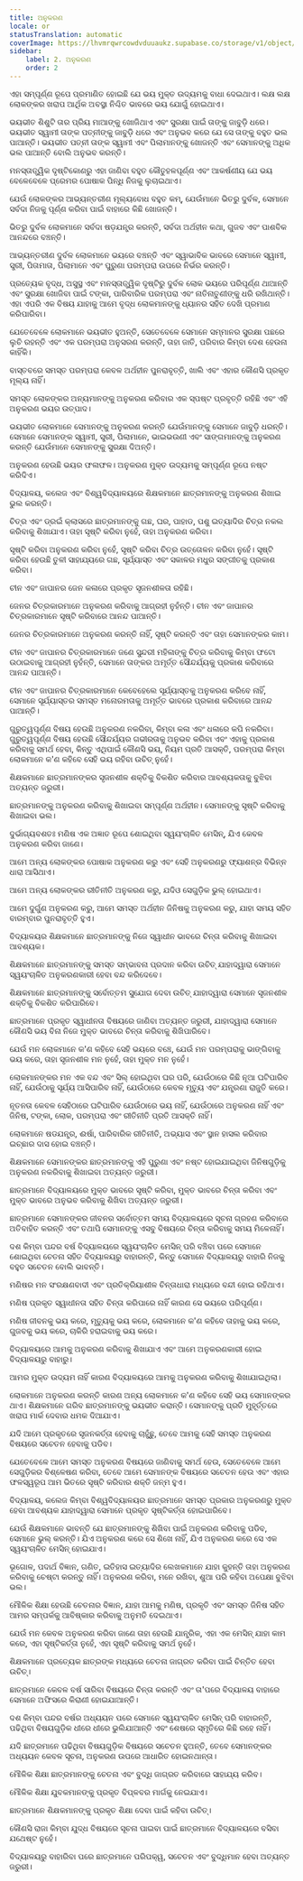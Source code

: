 ```yaml
---
title: ଅନୁକରଣ
locale: or
statusTranslation: automatic
coverImage: https://lhvmrqwrcowdvduuaukz.supabase.co/storage/v1/object/public/strapi-uploads/small_cover-educacion-fundamental.webp-2d51a7828a2b1309555be27f7e2a61a0.webp
sidebar:
    label: 2. ଅନୁକରଣ
    order: 2
---
```

ଏହା ସମ୍ପୂର୍ଣ୍ଣ ରୂପେ ପ୍ରମାଣିତ ହୋଇଛି ଯେ ଭୟ ମୁକ୍ତ ଉଦ୍ୟମକୁ ବାଧା ଦେଇଥାଏ। ଲକ୍ଷ ଲକ୍ଷ ଲୋକଙ୍କର ଖରାପ ଆର୍ଥିକ ଅବସ୍ଥା ନିଶ୍ଚିତ ଭାବରେ ଭୟ ଯୋଗୁଁ ହୋଇଥାଏ।

ଭୟଭୀତ ଶିଶୁଟି ତାର ପ୍ରିୟ ମାଆଙ୍କୁ ଖୋଜିଥାଏ ଏବଂ ସୁରକ୍ଷା ପାଇଁ ତାଙ୍କୁ ଜାବୁଡ଼ି ଧରେ। ଭୟଭୀତ ସ୍ୱାମୀ ତାଙ୍କ ପତ୍ନୀଙ୍କୁ ଜାବୁଡ଼ି ଧରେ ଏବଂ ଅନୁଭବ କରେ ଯେ ସେ ତାଙ୍କୁ ବହୁତ ଭଲ ପାଆନ୍ତି। ଭୟଭୀତ ପତ୍ନୀ ତାଙ୍କ ସ୍ୱାମୀ ଏବଂ ପିଲାମାନଙ୍କୁ ଖୋଜନ୍ତି ଏବଂ ସେମାନଙ୍କୁ ଅଧିକ ଭଲ ପାଆନ୍ତି ବୋଲି ଅନୁଭବ କରନ୍ତି।

ମନସ୍ତାତ୍ତ୍ୱିକ ଦୃଷ୍ଟିକୋଣରୁ ଏହା ଜାଣିବା ବହୁତ କୌତୁହଳପୂର୍ଣ୍ଣ ଏବଂ ଆକର୍ଷଣୀୟ ଯେ ଭୟ ବେଳେବେଳେ ପ୍ରେମର ପୋଷାକ ପିନ୍ଧି ନିଜକୁ ଲୁଚାଇଥାଏ।

ଯେଉଁ ଲୋକଙ୍କର ଆଭ୍ୟନ୍ତରୀଣ ମୂଲ୍ୟବୋଧ ବହୁତ କମ୍, ଯେଉଁମାନେ ଭିତରୁ ଦୁର୍ବଳ, ସେମାନେ ସର୍ବଦା ନିଜକୁ ପୂର୍ଣ୍ଣ କରିବା ପାଇଁ ବାହାରେ କିଛି ଖୋଜନ୍ତି।

ଭିତରୁ ଦୁର୍ବଳ ଲୋକମାନେ ସର୍ବଦା ଷଡ଼ଯନ୍ତ୍ର କରନ୍ତି, ସର୍ବଦା ଅର୍ଥହୀନ କଥା, ଗୁଜବ ଏବଂ ପାଶବିକ ଆନନ୍ଦରେ ବଞ୍ଚନ୍ତି।

ଆଭ୍ୟନ୍ତରୀଣ ଦୁର୍ବଳ ଲୋକମାନେ ଭୟରେ ବଞ୍ଚନ୍ତି ଏବଂ ସ୍ୱାଭାବିକ ଭାବରେ ସେମାନେ ସ୍ୱାମୀ, ସ୍ତ୍ରୀ, ପିତାମାତା, ପିଲାମାନେ ଏବଂ ପୁରୁଣା ପରମ୍ପରା ଉପରେ ନିର୍ଭର କରନ୍ତି।

ପ୍ରତ୍ୟେକ ବୃଦ୍ଧ, ଅସୁସ୍ଥ ଏବଂ ମନସ୍ତାତ୍ତ୍ୱିକ ଦୃଷ୍ଟିରୁ ଦୁର୍ବଳ ଲୋକ ଭୟରେ ପରିପୂର୍ଣ୍ଣ ଥାଆନ୍ତି ଏବଂ ସୁରକ୍ଷା ଖୋଜିବା ପାଇଁ ଟଙ୍କା, ପାରିବାରିକ ପରମ୍ପରା ଏବଂ ନାତିନାତୁଣୀଙ୍କୁ ଧରି ରଖିଥାନ୍ତି। ଏହା ଏପରି ଏକ ବିଷୟ ଯାହାକୁ ଆମେ ବୃଦ୍ଧ ଲୋକମାନଙ୍କୁ ଧ୍ୟାନର ସହିତ ଦେଖି ପ୍ରମାଣ କରିପାରିବା।

ଯେତେବେଳେ ଲୋକମାନେ ଭୟଭୀତ ହୁଅନ୍ତି, ସେତେବେଳେ ସେମାନେ ସମ୍ମାନର ସୁରକ୍ଷା ପଛରେ ଲୁଚି ରହନ୍ତି ଏବଂ ଏକ ପରମ୍ପରା ଅନୁସରଣ କରନ୍ତି, ତାହା ଜାତି, ପରିବାର କିମ୍ବା ଦେଶ ହେଉନା କାହିଁକି।

ବାସ୍ତବରେ ସମସ୍ତ ପରମ୍ପରା କେବଳ ଅର୍ଥହୀନ ପୁନରାବୃତ୍ତି, ଖାଲି ଏବଂ ଏହାର କୌଣସି ପ୍ରକୃତ ମୂଲ୍ୟ ନାହିଁ।

ସମସ୍ତ ଲୋକଙ୍କର ଅନ୍ୟମାନଙ୍କୁ ଅନୁକରଣ କରିବାର ଏକ ସ୍ପଷ୍ଟ ପ୍ରବୃତ୍ତି ରହିଛି ଏବଂ ଏହି ଅନୁକରଣ ଭୟର ଉତ୍ପାଦ।

ଭୟଭୀତ ଲୋକମାନେ ସେମାନଙ୍କୁ ଅନୁକରଣ କରନ୍ତି ଯେଉଁମାନଙ୍କୁ ସେମାନେ ଜାବୁଡ଼ି ଧରନ୍ତି। ସେମାନେ ସେମାନଙ୍କ ସ୍ୱାମୀ, ସ୍ତ୍ରୀ, ପିଲାମାନେ, ଭାଇଭଉଣୀ ଏବଂ ସାଙ୍ଗମାନଙ୍କୁ ଅନୁକରଣ କରନ୍ତି ଯେଉଁମାନେ ସେମାନଙ୍କୁ ସୁରକ୍ଷା ଦିଅନ୍ତି।

ଅନୁକରଣ ହେଉଛି ଭୟର ଫଳାଫଳ। ଅନୁକରଣ ମୁକ୍ତ ଉଦ୍ୟମକୁ ସମ୍ପୂର୍ଣ୍ଣ ରୂପେ ନଷ୍ଟ କରିଦିଏ।

ବିଦ୍ୟାଳୟ, କଲେଜ ଏବଂ ବିଶ୍ୱବିଦ୍ୟାଳୟରେ ଶିକ୍ଷକମାନେ ଛାତ୍ରମାନଙ୍କୁ ଅନୁକରଣ ଶିଖାଇ ଭୁଲ କରନ୍ତି।

ଚିତ୍ର ଏବଂ ଡ୍ରଇଁ କ୍ଲାସରେ ଛାତ୍ରମାନଙ୍କୁ ଗଛ, ଘର, ପାହାଡ, ପଶୁ ଇତ୍ୟାଦିର ଚିତ୍ର ନକଲ କରିବାକୁ ଶିଖାଯାଏ। ତାହା ସୃଷ୍ଟି କରିବା ନୁହେଁ, ତାହା ଅନୁକରଣ କରିବା।

ସୃଷ୍ଟି କରିବା ଅନୁକରଣ କରିବା ନୁହେଁ, ସୃଷ୍ଟି କରିବା ଚିତ୍ର ଉତ୍ତୋଳନ କରିବା ନୁହେଁ। ସୃଷ୍ଟି କରିବା ହେଉଛି ତୁଳୀ ସାହାଯ୍ୟରେ ଗଛ, ସୂର୍ଯ୍ୟାସ୍ତ ଏବଂ ସକାଳର ମଧୁର ସଙ୍ଗୀତକୁ ପ୍ରକାଶ କରିବା।

ଚୀନ ଏବଂ ଜାପାନର ଜେନ କଳାରେ ପ୍ରକୃତ ସୃଜନଶୀଳତା ରହିଛି।

ଜେନର ଚିତ୍ରକାରମାନେ ଅନୁକରଣ କରିବାକୁ ଆଗ୍ରହୀ ନୁହଁନ୍ତି। ଚୀନ ଏବଂ ଜାପାନର ଚିତ୍ରକାରମାନେ ସୃଷ୍ଟି କରିବାରେ ଆନନ୍ଦ ପାଆନ୍ତି।

ଜେନର ଚିତ୍ରକାରମାନେ ଅନୁକରଣ କରନ୍ତି ନାହିଁ, ସୃଷ୍ଟି କରନ୍ତି ଏବଂ ତାହା ସେମାନଙ୍କର କାମ।

ଚୀନ ଏବଂ ଜାପାନର ଚିତ୍ରକାରମାନେ ଜଣେ ସୁନ୍ଦରୀ ମହିଳାଙ୍କୁ ଚିତ୍ର କରିବାକୁ କିମ୍ବା ଫଟୋ ଉଠାଇବାକୁ ଆଗ୍ରହୀ ନୁହଁନ୍ତି, ସେମାନେ ତାଙ୍କର ଅମୂର୍ତ୍ତ ସୌନ୍ଦର୍ଯ୍ୟକୁ ପ୍ରକାଶ କରିବାରେ ଆନନ୍ଦ ପାଆନ୍ତି।

ଚୀନ ଏବଂ ଜାପାନର ଚିତ୍ରକାରମାନେ କେବେହେଲେ ସୂର୍ଯ୍ୟାସ୍ତକୁ ଅନୁକରଣ କରିବେ ନାହିଁ, ସେମାନେ ସୂର୍ଯ୍ୟାସ୍ତର ସମସ୍ତ ମନୋରମତାକୁ ଅମୂର୍ତ୍ତ ଭାବରେ ପ୍ରକାଶ କରିବାରେ ଆନନ୍ଦ ପାଆନ୍ତି।

ଗୁରୁତ୍ୱପୂର୍ଣ୍ଣ ବିଷୟ ହେଉଛି ଅନୁକରଣ ନକରିବା, କିମ୍ବା କଳା ଏବଂ ଧଳାରେ କପି ନକରିବା। ଗୁରୁତ୍ୱପୂର୍ଣ୍ଣ ବିଷୟ ହେଉଛି ସୌନ୍ଦର୍ଯ୍ୟର ଗଭୀରତାକୁ ଅନୁଭବ କରିବା ଏବଂ ଏହାକୁ ପ୍ରକାଶ କରିବାକୁ ସମର୍ଥ ହେବା, କିନ୍ତୁ ଏଥିପାଇଁ କୌଣସି ଭୟ, ନିୟମ ପ୍ରତି ଆସକ୍ତି, ପରମ୍ପରା କିମ୍ବା ଲୋକମାନେ କ'ଣ କହିବେ ସେହି ଭୟ ରହିବା ଉଚିତ୍ ନୁହେଁ।

ଶିକ୍ଷକମାନେ ଛାତ୍ରମାନଙ୍କର ସୃଜନଶୀଳ ଶକ୍ତିକୁ ବିକଶିତ କରିବାର ଆବଶ୍ୟକତାକୁ ବୁଝିବା ଅତ୍ୟନ୍ତ ଜରୁରୀ।

ଛାତ୍ରମାନଙ୍କୁ ଅନୁକରଣ କରିବାକୁ ଶିଖାଇବା ସମ୍ପୂର୍ଣ୍ଣ ଅର୍ଥହୀନ। ସେମାନଙ୍କୁ ସୃଷ୍ଟି କରିବାକୁ ଶିଖାଇବା ଭଲ।

ଦୁର୍ଭାଗ୍ୟବଶତଃ ମଣିଷ ଏକ ଅଜ୍ଞାତ ରୂପେ ଶୋଇଥିବା ସ୍ୱୟଂଚାଳିତ ମେସିନ୍, ଯିଏ କେବଳ ଅନୁକରଣ କରିବା ଜାଣେ।

ଆମେ ଅନ୍ୟ ଲୋକଙ୍କର ପୋଷାକ ଅନୁକରଣ କରୁ ଏବଂ ସେହି ଅନୁକରଣରୁ ଫ୍ୟାଶନ୍ର ବିଭିନ୍ନ ଧାରା ଆସିଥାଏ।

ଆମେ ଅନ୍ୟ ଲୋକଙ୍କର ରୀତିନୀତି ଅନୁକରଣ କରୁ, ଯଦିଓ ସେଗୁଡ଼ିକ ଭୁଲ୍ ହୋଇଥାଏ।

ଆମେ ଦୁର୍ଗୁଣ ଅନୁକରଣ କରୁ, ଆମେ ସମସ୍ତ ଅର୍ଥହୀନ ଜିନିଷକୁ ଅନୁକରଣ କରୁ, ଯାହା ସମୟ ସହିତ ବାରମ୍ବାର ପୁନରାବୃତ୍ତି ହୁଏ।

ବିଦ୍ୟାଳୟର ଶିକ୍ଷକମାନେ ଛାତ୍ରମାନଙ୍କୁ ନିଜେ ସ୍ୱାଧୀନ ଭାବରେ ଚିନ୍ତା କରିବାକୁ ଶିଖାଇବା ଆବଶ୍ୟକ।

ଶିକ୍ଷକମାନେ ଛାତ୍ରମାନଙ୍କୁ ସମସ୍ତ ସମ୍ଭାବନା ପ୍ରଦାନ କରିବା ଉଚିତ୍ ଯାହାଦ୍ୱାରା ସେମାନେ ସ୍ୱୟଂଚାଳିତ ଅନୁକରଣକାରୀ ହେବା ବନ୍ଦ କରିଦେବେ।

ଶିକ୍ଷକମାନେ ଛାତ୍ରମାନଙ୍କୁ ସର୍ବୋତ୍ତମ ସୁଯୋଗ ଦେବା ଉଚିତ୍ ଯାହାଦ୍ୱାରା ସେମାନେ ସୃଜନଶୀଳ ଶକ୍ତିକୁ ବିକଶିତ କରିପାରିବେ।

ଛାତ୍ରମାନେ ପ୍ରକୃତ ସ୍ୱାଧୀନତା ବିଷୟରେ ଜାଣିବା ଅତ୍ୟନ୍ତ ଜରୁରୀ, ଯାହାଦ୍ୱାରା ସେମାନେ କୌଣସି ଭୟ ବିନା ନିଜେ ମୁକ୍ତ ଭାବରେ ଚିନ୍ତା କରିବାକୁ ଶିଖିପାରିବେ।

ଯେଉଁ ମନ ଲୋକମାନେ କ'ଣ କହିବେ ସେହି ଭୟରେ ବଞ୍ଚେ, ଯେଉଁ ମନ ପରମ୍ପରାକୁ ଭାଙ୍ଗିବାକୁ ଭୟ କରେ, ତାହା ସୃଜନଶୀଳ ମନ ନୁହେଁ, ତାହା ମୁକ୍ତ ମନ ନୁହେଁ।

ଲୋକମାନଙ୍କର ମନ ଏକ ବନ୍ଦ ଏବଂ ସିଲ୍ ହୋଇଥିବା ଘର ପରି, ଯେଉଁଠାରେ କିଛି ନୂଆ ଘଟିପାରିବ ନାହିଁ, ଯେଉଁଠାକୁ ସୂର୍ଯ୍ୟ ଆସିପାରିବ ନାହିଁ, ଯେଉଁଠାରେ କେବଳ ମୃତ୍ୟୁ ଏବଂ ଯନ୍ତ୍ରଣା ରାଜୁତି କରେ।

ନୂତନତା କେବଳ ସେହିଠାରେ ଘଟିପାରିବ ଯେଉଁଠାରେ ଭୟ ନାହିଁ, ଯେଉଁଠାରେ ଅନୁକରଣ ନାହିଁ ଏବଂ ଜିନିଷ, ଟଙ୍କା, ଲୋକ, ପରମ୍ପରା ଏବଂ ରୀତିନୀତି ପ୍ରତି ଆସକ୍ତି ନାହିଁ।

ଲୋକମାନେ ଷଡଯନ୍ତ୍ର, ଈର୍ଷା, ପାରିବାରିକ ରୀତିନୀତି, ଅଭ୍ୟାସ ଏବଂ ସ୍ଥାନ ହାସଲ କରିବାର ଇଚ୍ଛାର ଦାସ ହୋଇ ବଞ୍ଚନ୍ତି।

ଶିକ୍ଷକମାନେ ସେମାନଙ୍କର ଛାତ୍ରମାନଙ୍କୁ ଏହି ପୁରୁଣା ଏବଂ ନଷ୍ଟ ହୋଇଯାଇଥିବା ଜିନିଷଗୁଡ଼ିକୁ ଅନୁକରଣ ନକରିବାକୁ ଶିଖାଇବା ଅତ୍ୟନ୍ତ ଜରୁରୀ।

ଛାତ୍ରମାନେ ବିଦ୍ୟାଳୟରେ ମୁକ୍ତ ଭାବରେ ସୃଷ୍ଟି କରିବା, ମୁକ୍ତ ଭାବରେ ଚିନ୍ତା କରିବା ଏବଂ ମୁକ୍ତ ଭାବରେ ଅନୁଭବ କରିବାକୁ ଶିଖିବା ଅତ୍ୟନ୍ତ ଜରୁରୀ।

ଛାତ୍ରମାନେ ସେମାନଙ୍କର ଜୀବନର ସର୍ବୋତ୍ତମ ସମୟ ବିଦ୍ୟାଳୟରେ ସୂଚନା ଗ୍ରହଣ କରିବାରେ ଅତିବାହିତ କରନ୍ତି ଏବଂ ତଥାପି ସେମାନଙ୍କୁ ଏସବୁ ବିଷୟରେ ଚିନ୍ତା କରିବାକୁ ସମୟ ମିଳେନାହିଁ।

ଦଶ କିମ୍ବା ପନ୍ଦର ବର୍ଷ ବିଦ୍ୟାଳୟରେ ସ୍ୱୟଂଚାଳିତ ମେସିନ୍ ପରି ବଞ୍ଚିବା ପରେ ସେମାନେ ଶୋଇଥିବା ଚେତନା ସହିତ ବିଦ୍ୟାଳୟରୁ ବାହାରନ୍ତି, କିନ୍ତୁ ସେମାନେ ବିଦ୍ୟାଳୟରୁ ବାହାରି ନିଜକୁ ବହୁତ ସଚେତନ ବୋଲି ଭାବନ୍ତି।

ମଣିଷର ମନ ସଂରକ୍ଷଣବାଦୀ ଏବଂ ପ୍ରତିକ୍ରିୟାଶୀଳ ଚିନ୍ତାଧାରା ମଧ୍ୟରେ ବନ୍ଦୀ ହୋଇ ରହିଥାଏ।

ମଣିଷ ପ୍ରକୃତ ସ୍ୱାଧୀନତା ସହିତ ଚିନ୍ତା କରିପାରେ ନାହିଁ କାରଣ ସେ ଭୟରେ ପରିପୂର୍ଣ୍ଣ।

ମଣିଷ ଜୀବନକୁ ଭୟ କରେ, ମୃତ୍ୟୁକୁ ଭୟ କରେ, ଲୋକମାନେ କ'ଣ କହିବେ ତାହାକୁ ଭୟ କରେ, ଗୁଜବକୁ ଭୟ କରେ, ଚାକିରି ହରାଇବାକୁ ଭୟ କରେ।

ବିଦ୍ୟାଳୟରେ ଆମକୁ ଅନୁକରଣ କରିବାକୁ ଶିଖାଯାଏ ଏବଂ ଆମେ ଅନୁକରଣକାରୀ ହୋଇ ବିଦ୍ୟାଳୟରୁ ବାହାରୁ।

ଆମର ମୁକ୍ତ ଉଦ୍ୟମ ନାହିଁ କାରଣ ବିଦ୍ୟାଳୟରେ ଆମକୁ ଅନୁକରଣ କରିବାକୁ ଶିଖାଯାଇଥିଲା।

ଲୋକମାନେ ଅନୁକରଣ କରନ୍ତି କାରଣ ଅନ୍ୟ ଲୋକମାନେ କ'ଣ କହିବେ ସେହି ଭୟ ସେମାନଙ୍କର ଥାଏ। ଶିକ୍ଷକମାନେ ଗରିବ ଛାତ୍ରମାନଙ୍କୁ ଭୟଭୀତ କରାନ୍ତି। ସେମାନଙ୍କୁ ପ୍ରତି ମୁହୂର୍ତ୍ତରେ ଖରାପ ମାର୍କ ଦେବାର ଧମକ ଦିଆଯାଏ।

ଯଦି ଆମେ ପ୍ରକୃତରେ ସୃଜନକର୍ତ୍ତା ହେବାକୁ ଚାହୁଁଛୁ, ତେବେ ଆମକୁ ସେହି ସମସ୍ତ ଅନୁକରଣ ବିଷୟରେ ସଚେତନ ହେବାକୁ ପଡିବ।

ଯେତେବେଳେ ଆମେ ସମସ୍ତ ଅନୁକରଣ ବିଷୟରେ ଜାଣିବାକୁ ସମର୍ଥ ହେଉ, ସେତେବେଳେ ଆମେ ସେଗୁଡ଼ିକର ବିଶ୍ଳେଷଣ କରିବା, ତେବେ ଆମେ ସେମାନଙ୍କ ବିଷୟରେ ସଚେତନ ହେଉ ଏବଂ ଏହାର ଫଳସ୍ୱରୂପ ଆମ ଭିତରେ ସୃଷ୍ଟି କରିବାର ଶକ୍ତି ଜନ୍ମ ହୁଏ।

ବିଦ୍ୟାଳୟ, କଲେଜ କିମ୍ବା ବିଶ୍ୱବିଦ୍ୟାଳୟର ଛାତ୍ରମାନେ ସମସ୍ତ ପ୍ରକାର ଅନୁକରଣରୁ ମୁକ୍ତ ହେବା ଆବଶ୍ୟକ ଯାହାଦ୍ୱାରା ସେମାନେ ପ୍ରକୃତ ସୃଷ୍ଟିକର୍ତ୍ତା ହୋଇପାରିବେ।

ଯେଉଁ ଶିକ୍ଷକମାନେ ଭାବନ୍ତି ଯେ ଛାତ୍ରମାନଙ୍କୁ ଶିଖିବା ପାଇଁ ଅନୁକରଣ କରିବାକୁ ପଡିବ, ସେମାନେ ଭୁଲ୍ କରନ୍ତି। ଯିଏ ଅନୁକରଣ କରେ ସେ ଶିଖେ ନାହିଁ, ଯିଏ ଅନୁକରଣ କରେ ସେ ଏକ ସ୍ୱୟଂଚାଳିତ ମେସିନ୍ ହୋଇଯାଏ।

ଭୂଗୋଳ, ପଦାର୍ଥ ବିଜ୍ଞାନ, ଗଣିତ, ଇତିହାସ ଇତ୍ୟାଦିର ଲେଖକମାନେ ଯାହା କୁହନ୍ତି ତାହା ଅନୁକରଣ କରିବାକୁ ଚେଷ୍ଟା କରନ୍ତୁ ନାହିଁ। ଅନୁକରଣ କରିବା, ମନେ ରଖିବା, ଶୁଆ ପରି କହିବା ଅପେକ୍ଷା ବୁଝିବା ଭଲ।

ମୌଳିକ ଶିକ୍ଷା ହେଉଛି ଚେତନାର ବିଜ୍ଞାନ, ଯାହା ଆମକୁ ମଣିଷ, ପ୍ରକୃତି ଏବଂ ସମସ୍ତ ଜିନିଷ ସହିତ ଆମର ସମ୍ପର୍କକୁ ଆବିଷ୍କାର କରିବାକୁ ଅନୁମତି ଦେଇଥାଏ।

ଯେଉଁ ମନ କେବଳ ଅନୁକରଣ କରିବା ଜାଣେ ତାହା ହେଉଛି ଯାନ୍ତ୍ରିକ, ଏହା ଏକ ମେସିନ୍ ଯାହା କାମ କରେ, ଏହା ସୃଷ୍ଟିକର୍ତ୍ତା ନୁହେଁ, ଏହା ସୃଷ୍ଟି କରିବାକୁ ସମର୍ଥ ନୁହେଁ।

ଶିକ୍ଷକମାନେ ପ୍ରତ୍ୟେକ ଛାତ୍ରଙ୍କ ମଧ୍ୟରେ ଚେତନା ଜାଗ୍ରତ କରିବା ପାଇଁ ଚିନ୍ତିତ ହେବା ଉଚିତ୍।

ଛାତ୍ରମାନେ କେବଳ ବର୍ଷ ସାରିବା ବିଷୟରେ ଚିନ୍ତା କରନ୍ତି ଏବଂ ତା'ପରେ ବିଦ୍ୟାଳୟ ବାହାରେ ସେମାନେ ଅଫିସରେ କିରାଣୀ ହୋଇଯାଆନ୍ତି।

ଦଶ କିମ୍ବା ପନ୍ଦର ବର୍ଷର ଅଧ୍ୟୟନ ପରେ ସେମାନେ ସ୍ୱୟଂଚାଳିତ ମେସିନ୍ ପରି ବାହାରନ୍ତି, ପଢିଥିବା ବିଷୟଗୁଡ଼ିକ ଧୀରେ ଧୀରେ ଭୁଲିଯାଆନ୍ତି ଏବଂ ଶେଷରେ ସ୍ମୃତିରେ କିଛି ରହେ ନାହିଁ।

ଯଦି ଛାତ୍ରମାନେ ପଢିଥିବା ବିଷୟଗୁଡ଼ିକ ବିଷୟରେ ସଚେତନ ହୁଅନ୍ତି, ତେବେ ସେମାନଙ୍କର ଅଧ୍ୟୟନ କେବଳ ସୂଚନା, ଅନୁକରଣ ଉପରେ ଆଧାରିତ ହୋଇନଥାନ୍ତା।

ମୌଳିକ ଶିକ୍ଷା ଛାତ୍ରମାନଙ୍କୁ ଚେତନା ଏବଂ ବୁଦ୍ଧି ଜାଗ୍ରତ କରିବାରେ ସାହାଯ୍ୟ କରିବ।

ମୌଳିକ ଶିକ୍ଷା ଯୁବକମାନଙ୍କୁ ପ୍ରକୃତ ବିପ୍ଳବର ମାର୍ଗକୁ ନେଇଯାଏ।

ଛାତ୍ରମାନେ ଶିକ୍ଷକମାନଙ୍କୁ ପ୍ରକୃତ ଶିକ୍ଷା ଦେବା ପାଇଁ କହିବା ଉଚିତ୍।

କୌଣସି ରାଜା କିମ୍ବା ଯୁଦ୍ଧ ବିଷୟରେ ସୂଚନା ପାଇବା ପାଇଁ ଛାତ୍ରମାନେ ବିଦ୍ୟାଳୟରେ ବସିବା ଯଥେଷ୍ଟ ନୁହେଁ।

ବିଦ୍ୟାଳୟରୁ ବାହାରିବା ପରେ ଛାତ୍ରମାନେ ପରିପକ୍ୱ, ସଚେତନ ଏବଂ ବୁଦ୍ଧିମାନ ହେବା ଅତ୍ୟନ୍ତ ଜରୁରୀ।

